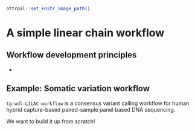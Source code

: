 ```r
ottrpal::set_knitr_image_path()
```

# A simple linear chain workflow

## Workflow development principles

- 

## Example: Somatic variation workflow

`tg-wdl-LILAC-workflow` is a consensus variant calling workflow for human hybrid capture-based paired-sample panel based DNA sequencing.

We want to build it up from scratch!